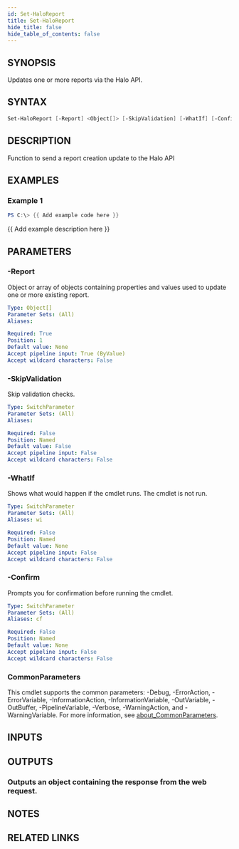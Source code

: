 ```yaml
---
id: Set-HaloReport
title: Set-HaloReport
hide_title: false
hide_table_of_contents: false
---
```


## SYNOPSIS

Updates one or more reports via the Halo API.

## SYNTAX

```powershell
Set-HaloReport [-Report] <Object[]> [-SkipValidation] [-WhatIf] [-Confirm] [<CommonParameters>]
```

## DESCRIPTION

Function to send a report creation update to the Halo API

## EXAMPLES

### Example 1

```powershell
PS C:\> {{ Add example code here }}
```

{{ Add example description here }}

## PARAMETERS

### -Report

Object or array of objects containing properties and values used to update one or more existing report.

```yaml
Type: Object[]
Parameter Sets: (All)
Aliases:

Required: True
Position: 1
Default value: None
Accept pipeline input: True (ByValue)
Accept wildcard characters: False
```

### -SkipValidation

Skip validation checks.

```yaml
Type: SwitchParameter
Parameter Sets: (All)
Aliases:

Required: False
Position: Named
Default value: False
Accept pipeline input: False
Accept wildcard characters: False
```

### -WhatIf

Shows what would happen if the cmdlet runs.
The cmdlet is not run.

```yaml
Type: SwitchParameter
Parameter Sets: (All)
Aliases: wi

Required: False
Position: Named
Default value: None
Accept pipeline input: False
Accept wildcard characters: False
```

### -Confirm

Prompts you for confirmation before running the cmdlet.

```yaml
Type: SwitchParameter
Parameter Sets: (All)
Aliases: cf

Required: False
Position: Named
Default value: None
Accept pipeline input: False
Accept wildcard characters: False
```

### CommonParameters

This cmdlet supports the common parameters: -Debug, -ErrorAction, -ErrorVariable, -InformationAction, -InformationVariable, -OutVariable, -OutBuffer, -PipelineVariable, -Verbose, -WarningAction, and -WarningVariable. For more information, see [about_CommonParameters](http://go.microsoft.com/fwlink/?LinkID=113216).

## INPUTS

## OUTPUTS

### Outputs an object containing the response from the web request.

## NOTES

## RELATED LINKS
